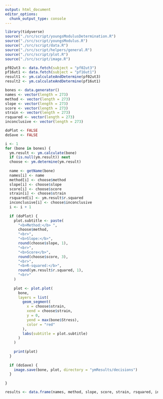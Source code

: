```yaml
---
output: html_document
editor_options: 
  chunk_output_type: console
---
```



```r
library(tidyverse)
source("./src/script/youngsModulusDetermination.R")
source("./src/script/youngsModulus.R")
source("./src/script/data.R")
source("./src/script/helpers/general.R")
source("./src/script/plot.R")
source("./src/script/image.R")
```

```r
pf02ut3 <- data.fetch(subject = "pf02ut3")
pf16ut1 <- data.fetch(subject = "pf16ut1")
result1 <- ym.calculateAndDetermine(pf02ut3)
result2 <- ym.calculateAndDetermine(pf16ut1)

```


```r
bones <- data.generator()
names <- vector(length = 273)
method <- vector(length = 273)
slope <- vector(length = 273)
score <- vector(length = 273)
strain <- vector(length = 273)
rsquared <- vector(length = 273)
inconclusive <- vector(length = 273)
```

```r
doPlot <- FALSE
doSave <- FALSE

i <- 1
for (bone in bones) {
  ym.result <- ym.calculate(bone)
  if (is.null(ym.result)) next
  choose <- ym.determine(ym.result)
  
  name <- getName(bone)
  names[i] <- name
  method[i] <- choose$method
  slope[i] <- choose$slope
  score[i] <- choose$score
  strain[i] <- choose$strain
  rsquared[i] <- ym.result$r.squared
  inconclusive[i] <- choose$inconclusive
  i <- i + 1
  
  if (doPlot) {
    plot.subtitle <- paste(
      "<b>Method:</b> ",
      choose$method,
      "<br>",
      "<b>Slope:</b>",
      round(choose$slope, 1),
      "<br>",
      "<b>Score</b>",
      round(choose$score, 3),
      "<br>",
      "<b>R-squared:</b>",
      round(ym.result$r.squared, 1),
      "<br>"
    )
    
    plot <- plot.plot(
      bone,
      layers = list(
        geom_segment(
          x = choose$strain,
          xend = choose$strain,
          y = 0,
          yend = max(bone$Stress),
          color = "red"
        ),
        labs(subtitle = plot.subtitle)
      )
    )
    
    print(plot)
  }
  
  if (doSave) {
    image.save(bone, plot, directory = "ymResults/decisions")
  }
  
}
```

```r
results <- data.frame(names, method, slope, score, strain, rsquared, inconclusive)
```


